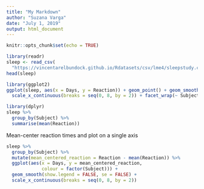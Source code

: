 ```yaml
---
title: "My Markdown"
author: "Suzana Varga"
date: "July 1, 2019"
output: html_document
---
```


```r
knitr::opts_chunk$set(echo = TRUE)
```

```r
library(readr)
sleep <- read_csv(
  "https://vincentarelbundock.github.io/Rdatasets/csv/lme4/sleepstudy.csv")
head(sleep)
```

```r
library(ggplot2)
ggplot(sleep, aes(x = Days, y = Reaction)) + geom_point() + geom_smooth() +
  scale_x_continuous(breaks = seq(0, 8, by = 2)) + facet_wrap(~ Subject)
```

```r
library(dplyr)
sleep %>%
  group_by(Subject) %>%
  summarise(mean(Reaction))
```

Mean-center reaction times and plot on a single axis
```r
sleep %>%
  group_by(Subject) %>%
  mutate(mean_centered_reaction = Reaction - mean(Reaction)) %>%
  ggplot(aes(x = Days, y = mean_centered_reaction, 
             colour = factor(Subject))) + 
  geom_smooth(show.legend = FALSE, se = FALSE) + 
  scale_x_continuous(breaks = seq(0, 8, by = 2))
```

